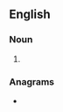 {{also|tar papers}}
==English==

===Noun===
{{head|en|noun plural form}}

# {{plural of|tarpaper|lang=en}}

===Anagrams===
* {{anagrams|en|art papers|spare part}}